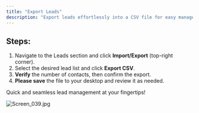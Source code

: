 ```yaml
---
title: "Export Leads"
description: "Export leads effortlessly into a CSV file for easy management and sharing."
---
```


## **Steps:**

1. Navigate to the Leads section and click **Import/Export** (top-right corner).
2. Select the desired lead list and click **Export CSV**.
3. **Verify** the number of contacts, then confirm the export.
4. **Please save** the file to your desktop and review it as needed.

Quick and seamless lead management at your fingertips\!

![Screen_039.jpg](/images/Screen_039.jpg)